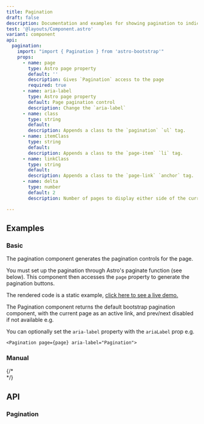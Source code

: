 ```yaml
---
title: Pagination
draft: false
description: Documentation and examples for showing pagination to indicate a series of related content exists across multiple pages.
test: '@layouts/Component.astro'
variant: component
api:
  pagination:
    import: "import { Pagination } from 'astro-bootstrap'"
    props:
      - name: page
        type: Astro page property
        default: ''
        description: Gives `Pagination` access to the page
        required: true
      - name: aria-label
        type: Astro page property
        default: Page pagination control
        description: Change the `aria-label`
      - name: class
        type: string
        default:
        description: Appends a class to the `pagination` `ul` tag.
      - name: itemClass
        type: string
        default:
        description: Appends a class to the `page-item` `li` tag.
      - name: linkClass
        type: string
        default:
        description: Appends a class to the `page-link` `anchor` tag.
      - name: delta
        type: number
        default: 2
        description: Number of pages to display either side of the current page in pagination widget.

---
```


## Examples

### Basic

The pagination component generates the pagination controls for the page.

You must set up the pagination through Astro's paginate function (see below). This component then accesses the `page` property to generate the pagination buttons.

<Example>
<div class="d-flex justify-content-center" slot="component">
<Basic />
</div>
<Fragment slot="code" set:html={rawBasic}/> 
</Example>


The rendered code is a static example, <a href="/components/pagination-test"> click here to see a live demo.</a>

The Pagination component returns the default bootstrap pagination component, with the current page as an active link, and prev/next disabled if not available e.g.

You can optionally set the `aria-label` property with the `ariaLabel` prop e.g.

```
<Pagination page={page} aria-label="Pagination">
```

### Manual

{/*  
<Example component="Pagination" variant="Manual" /> */}

## API

### Pagination

<Api component={frontmatter.api.pagination} />
